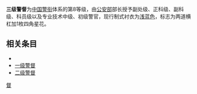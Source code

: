 '''三级警督'''为[[中国|中国]][[警衔|警衔]]体系的第8等级，由[[公安部|公安部]]部长授予副处级、正科级、副科级、科员级以及专业技术中级、初级警官，现行制式衬衣为[[浅蓝色|浅蓝色]]，标志为两道横杠加1枚四角星花。

== 相关条目 ==
*{{Link-sv|警督|Polisinspektör}}
*[[一级警督|一级警督]]
*[[二级警督|二级警督]]
{{模板:民警警衔}}
[[Category:中华人民共和国人民警察警衔|督]]
